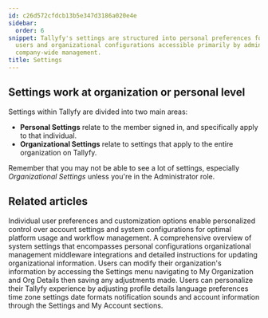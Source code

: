 ```yaml
---
id: c26d572cfdcb13b5e347d3186a020e4e
sidebar:
  order: 6
snippet: Tallyfy's settings are structured into personal preferences for individual
  users and organizational configurations accessible primarily by administrators for
  company-wide management.
title: Settings
---
```


## Settings work at organization or personal level

Settings within Tallyfy are divided into two main areas:

- **Personal Settings** relate to the member signed in, and specifically apply to that individual.
- **Organizational Settings** relate to settings that apply to the entire organization on Tallyfy.

Remember that you may not be able to see a lot of settings, especially _Organizational Settings_ unless you're in the Administrator role.



<PageTree />


## Related articles
<CardGrid>
<LinkTitleCard header="<b>Settings > Personal settings</b>" href="/products/pro/settings/personal-settings/" > Individual user preferences and customization options enable personalized control over account settings and system configurations for optimal platform usage and workflow management. </LinkTitleCard>
<LinkTitleCard header="<b>Settings > Organization settings</b>" href="/products/pro/settings/org-settings/" > A comprehensive overview of system settings that encompasses personal configurations organizational management middleware integrations and detailed instructions for updating organizational information. </LinkTitleCard>
<LinkTitleCard header="<b>Org Settings > Update organization details</b>" href="/products/pro/settings/org-settings/how-can-i-update-my-organization-details/" > Users can modify their organization's information by accessing the Settings menu navigating to My Organization and Org Details then saving any adjustments made. </LinkTitleCard>
<LinkTitleCard header="<b>Personal Settings > Personalization settings</b>" href="/products/pro/settings/personal-settings/personalization-settings/" > Users can personalize their Tallyfy experience by adjusting profile details language preferences time zone settings date formats notification sounds and account information through the Settings and My Account sections. </LinkTitleCard>
</CardGrid>